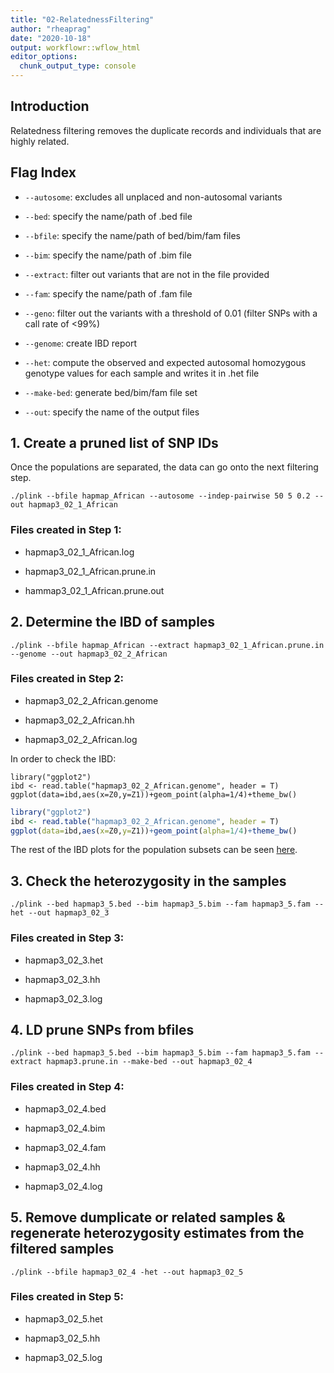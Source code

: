 ```yaml
---
title: "02-RelatednessFiltering"
author: "rheaprag"
date: "2020-10-18"
output: workflowr::wflow_html
editor_options:
  chunk_output_type: console
---
```


## Introduction
Relatedness filtering removes the duplicate records and individuals that are highly related. 

## Flag Index
* `--autosome`: excludes all unplaced and non-autosomal variants

* `--bed`: specify the name/path of .bed file

* `--bfile`: specify the name/path of bed/bim/fam files

* `--bim`: specify the name/path of .bim file

* `--extract`: filter out variants that are not in the file provided

* `--fam`: specify the name/path of .fam file

* `--geno`: filter out the variants with a threshold of 0.01 (filter SNPs with a call rate of <99%)

* `--genome`: create IBD report

* `--het`: compute the observed and expected autosomal homozygous genotype values for each sample and writes it in .het file

* `--make-bed`: generate bed/bim/fam file set

* `--out`: specify the name of the output files

## 1. Create a pruned list of SNP IDs
Once the populations are separated, the data can go onto the next filtering step.

```{}
./plink --bfile hapmap_African --autosome --indep-pairwise 50 5 0.2 --out hapmap3_02_1_African
```
### Files created in Step 1:
  
* hapmap3_02_1_African.log

* hapmap3_02_1_African.prune.in
  
* hammap3_02_1_African.prune.out

## 2. Determine the IBD of samples
```{}
./plink --bfile hapmap_African --extract hapmap3_02_1_African.prune.in --genome --out hapmap3_02_2_African
```
### Files created in Step 2:

* hapmap3_02_2_African.genome
  
* hapmap3_02_2_African.hh
  
* hapmap3_02_2_African.log
  
In order to check the IBD:
```{}
library("ggplot2")
ibd <- read.table("hapmap3_02_2_African.genome", header = T)
ggplot(data=ibd,aes(x=Z0,y=Z1))+geom_point(alpha=1/4)+theme_bw()
```

```r
library("ggplot2")
ibd <- read.table("hapmap3_02_2_African.genome", header = T)
ggplot(data=ibd,aes(x=Z0,y=Z1))+geom_point(alpha=1/4)+theme_bw()
```

The rest of the IBD plots for the population subsets can be seen [here](IBD_plots.html).

## 3. Check the heterozygosity in the samples
```{}
./plink --bed hapmap3_5.bed --bim hapmap3_5.bim --fam hapmap3_5.fam --het --out hapmap3_02_3
```
### Files created in Step 3:

* hapmap3_02_3.het
  
* hapmap3_02_3.hh
  
* hapmap3_02_3.log

## 4. LD prune SNPs from bfiles
```{}
./plink --bed hapmap3_5.bed --bim hapmap3_5.bim --fam hapmap3_5.fam --extract hapmap3.prune.in --make-bed --out hapmap3_02_4
```
### Files created in Step 4:

* hapmap3_02_4.bed
  
* hapmap3_02_4.bim
  
* hapmap3_02_4.fam
  
* hapmap3_02_4.hh
  
* hapmap3_02_4.log

## 5. Remove dumplicate or related samples & regenerate heterozygosity estimates from the filtered samples
```{}
./plink --bfile hapmap3_02_4 -het --out hapmap3_02_5
```
### Files created in Step 5:

* hapmap3_02_5.het
  
* hapmap3_02_5.hh
  
* hapmap3_02_5.log





